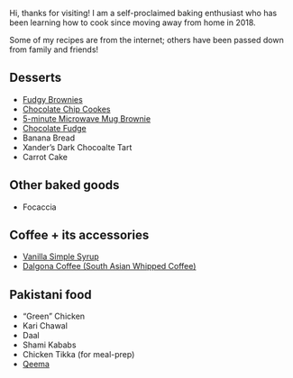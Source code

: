 
Hi, thanks for visiting! I am a self-proclaimed baking enthusiast who has been learning how to cook since moving away from home in 2018. 

Some of my recipes are from the internet; others have been passed down from family and friends! 

## Desserts

* [Fudgy Brownies](desserts/brownies.html)
* [Chocolate Chip Cookes](desserts/choc_chip_cookies.html)
* [5-minute Microwave Mug Brownie](desserts/mug_brownie.html)
* [Chocolate Fudge](desserts/fudge.html)
* Banana Bread
* Xander's Dark Chocoalte Tart
* Carrot Cake

## Other baked goods

* Focaccia

## Coffee + its accessories 

* [Vanilla Simple Syrup](coffee-accessories/vanilla_simple_syrup.html)
* [Dalgona Coffee (South Asian Whipped Coffee)](coffee-accessories/dalgona_coffee.html)

## Pakistani food

* "Green" Chicken
* Kari Chawal
* Daal
* Shami Kababs
* Chicken Tikka (for meal-prep)
* [Qeema](pakistani-food/qeema.html)
